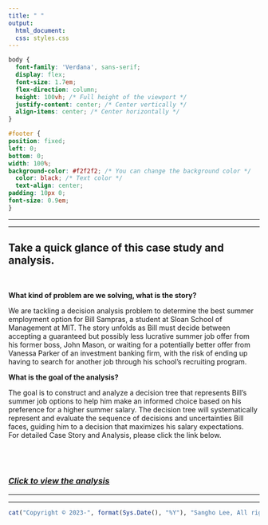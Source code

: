 ```yaml
---
title: " "
output:
  html_document:
  css: styles.css
---
```

  
```css
body {
  font-family: 'Verdana', sans-serif;
  display: flex;
  font-size: 1.7em;
  flex-direction: column;
  height: 100vh; /* Full height of the viewport */
  justify-content: center; /* Center vertically */
  align-items: center; /* Center horizontally */
}

#footer {
position: fixed;
left: 0;
bottom: 0;
width: 100%;
background-color: #f2f2f2; /* You can change the background color */
  color: black; /* Text color */
  text-align: center;
padding: 10px 0;
font-size: 0.9em;
}


```


-----------------------------------------------------------------------

-----------------------------------------------------------------------
  
## **Take a quick glance of this case study and analysis.**

<br>


**What kind of problem are we solving, what is the story?** <br>

We are tackling a decision analysis problem to determine the best summer employment option for Bill Sampras, a student at Sloan School of Management at MIT. The story unfolds as Bill must decide between accepting a guaranteed but possibly less lucrative summer job offer from his former boss, John Mason, or waiting for a potentially better offer from Vanessa Parker of an investment banking firm, with the risk of ending up having to search for another job through his school's recruiting program. <br>

**What is the goal of the analysis?**
<br>

The goal is to construct and analyze a decision tree that represents Bill's summer job options to help him make an informed choice based on his preference for a higher summer salary. The decision tree will systematically represent and evaluate the sequence of decisions and uncertainties Bill faces, guiding him to a decision that maximizes his salary expectations. <br>
For detailed Case Story and Analysis, please click the link below. <br><br><br><br>

### [*Click to view the analysis*](https://business-analytics-slee.shinyapps.io/Chapter_1_bill_sampras_summer_job_decision/)

-----------------------------------------------------------------------

-----------------------------------------------------------------------



::: {#footer}
```r
cat("Copyright © 2023-", format(Sys.Date(), "%Y"), "Sangho Lee, All rights reserved.")
```
:::
